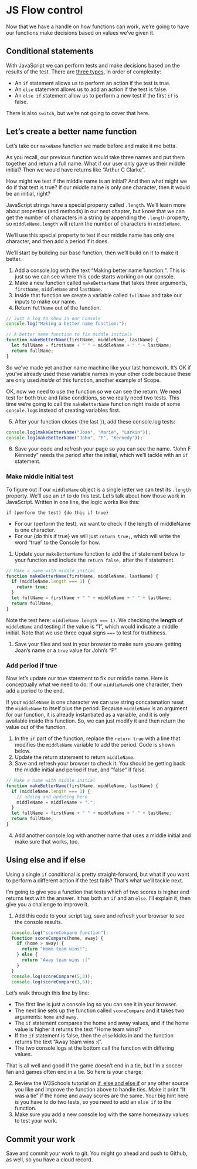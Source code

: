 # JS Flow control

Now that we have a handle on how functions can work, we're going to have our functions make decisions based on values we've given it.

## Conditional statements

With JavaScript we can perform tests and make decisions based on the results of the test. There are [three types](https://www.w3schools.com/js/js_if_else.asp), in order of complexity:

- An `if` statement allows us to perform an action if the test is true.
- An `else` statement allows us to add an action if the test is false.
- An `else if` statement allow us to perform a new test if the first `if` is false.

There is also `switch`, but we're not going to cover that here.

## Let's create a better name function

Let's take our `makeName` function we made before and make it mo betta.

As you recall, our previous function would take three names and put them together and return a full name. What if our user only gave us their middle initial? Then we would have returns like "Arthur C Clarke".

How might we test if the middle name is an initial? And then what might we do if that test is true? If our middle name is only one character, then it would be an initial, right?

JavaScript strings have a special property called `.length`. We'll learn more about properties (and methods) in our next chapter, but know that we can get the number of characters in a string by appending the `.length` property, so `middleName.length` will return the number of characters in `middleName`.

We'll use this special property to test if our middle name has only one character, and then add a period if it does.

We'll start by building our base function, then we'll build on it to make it better.

1. Add a console.log with the text "Making better name function:". This is just so we can see where this code starts working on our console.
1. Make a new function called `makeBetterName` that takes three arguments, `firstName`, `middleName` and `lastName`.
1. Inside that function we create a variable called `fullName` and take our inputs to make our name.
1. Return `fullName` out of the function.

```js
// Just a log to show in our Console
console.log("Making a better name function:");

// A better name function to fix middle initials
function makeBetterName(firstName, middleName, lastName) {
  let fullName = firstName + " " + middleName + " " + lastName;
  return fullName;
}
```

So we've made yet another name machine like your last homework. It's OK if you've already used these variable names in your other code because these are only used _inside_ of this function, another example of Scope.

OK, now we need to use the function so we can see the return. We need test for both true and false conditions, so we really need two tests. This time we're going to call the `makeBetterName` function right inside of some `console.log`s instead of creating variables first.

5. After your function closes (the last `}`), add these console.log tests:

```js
console.log(makeBetterName("Joan", "Marie", "Larkin"));
console.log(makeBetterName("John", "F", "Kennedy"));
```

6. Save your code and refresh your page so you can see the name. "John F Kennedy" needs the period after the initial, which we'll tackle with an `if` statement.

### Make middle initial test

To figure out if our `middleName` object is a single letter we can test its `.length` property. We'll use an `if` to do this test. Let's talk about how those work in JavaScript. Written in one line, the logic works like this:

`if (perform the test) {do this if true}`

- For our (perform the test), we want to check if the length of middleName is one character.
- For our {do this if true} we will just `return true;`, which will write the word "true" to the Console for how.

1. Update your `makeBetterName` function to add the `if` statement below to your  function and include the `return false;` after the if statement.

```js
// Make a name with middle initial
function makeBetterName(firstName, middleName, lastName) {
  if (middleName.length === 1) {
    return true;
  }
  let fullName = firstName + " " + middleName + " " + lastName;
  return fullName;
}
```

Note the test here: `middleName.length === 1)`. We checking the **length** of `middleName` and testing if the value is "1", which would indicate a middle initial. Note that we use three equal signs `===` to test for truthiness.

1. Save your files and test in your browser to make sure you are getting Joan's name or a `true` value for John's "F".

### Add period if true

Now let's update our true statement to fix our middle name. Here is conceptually what we need to do: If our `middleName`is one character, then add a period to the end.

If your `middleName` is one character we can use string concatenation reset the `middleName` to itself plus the period. Because `middleName` is an argument for our function, it is already instantiated as a variable, and it is only available inside this function. So, we can just modify it and then return the value out of the function.

1. In the `if` part of the function, replace the `return true` with a line that modifies the `middleName` variable to add the period. Code is shown below.
1. Update the return statement to return `middleName`.
1. Save and refresh your browser to check it. You should be getting back the middle initial and period if true, and "false" if false.

```js
// Make a name with middle initial
function makeBetterName(firstName, middleName, lastName) {
  if (middleName.length === 1) {
    // adding and updating here
    middleName = middleName + ".";
  }
  let fullName = firstName + " " + middleName + " " + lastName;
  return fullName;
}
```

4. Add another console.log with another name that uses a middle initial and make sure that works, too.

## Using else and if else

Using a single `if` conditional is pretty straight-forward, but what if you want to perform a different action if the test fails? That's what we'll tackle next.

I'm going to give you a function that tests which of two scores is higher and returns text with the answer. It has both an `if` and an `else`. I'll explain it, then give you a challenge to improve it.

1. Add this code to your script tag, save and refresh your browser to see the console results. 

```js
  console.log("scoreCompare function");
  function scoreCompare(home, away) {
    if (home > away) {
      return "Home team wins!";
    } else {
      return "Away team wins :("
    }
  }
  console.log(scoreCompare(5,3));
  console.log(scoreCompare(3,5));
```

Let's walk through this line by line:

- The first line is just a console log so you can see it in your browser.
- The next line sets up the function called `scoreCompare` and it takes two arguments: `home` and `away`.
- The `if` statement compares the home and away values, and if the home value is higher it returns the text "Home team wins!?
- If the `if` statement is false, then the `else` kicks in and the function returns the text "Away team wins :(".
- The two console logs at the bottom call the function with differing values.

That is all well and good if the game doesn't end in a tie, but I'm a soccer fan and games often end in a tie. So here is your charge:

2. Review the W3Schools tutorial on [if, else and else if](https://www.w3schools.com/js/js_if_else.asp) or any other source you like and improve the function above to handle ties. Make it print "It was a tie" if the home and away scores are the same. Your big hint here is you have to do two tests, so you need to add an `else if` to the function.
1. Make sure you add a new console log with the same home/away values to test your work.

## Commit your work

Save and commit your work to git. You might go ahead and push to Github, as well, so you have a cloud record.
